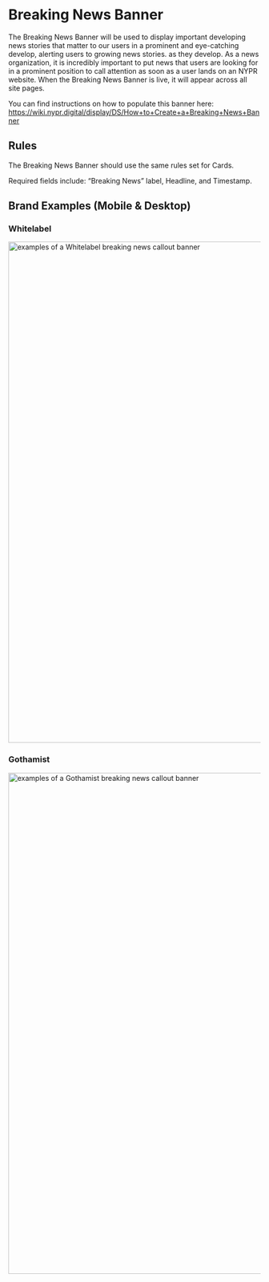 
<Meta title="Components/Molecules/Breaking News Banners" />


# Breaking News Banner

The Breaking News Banner will be used to display important developing news stories that matter to our users in a prominent and eye-catching develop, alerting users to growing news stories. as they develop. As a news organization, it is incredibly important to put news that users are looking for in a prominent position to call attention as soon as a user lands on an NYPR website.  When the Breaking News Banner is live, it will appear across all site pages.

You can find instructions on how to populate this banner here: https://wiki.nypr.digital/display/DS/How+to+Create+a+Breaking+News+Banner

## Rules

The Breaking News Banner should use the same rules set for Cards.

Required fields include:  “Breaking News” label, Headline, and Timestamp.

## Brand Examples (Mobile & Desktop)

### Whitelabel
 <img alt="examples of a Whitelabel breaking news callout banner" src="/images/Molecules-Organisms-CalloutBanner-WhitelabelBreakingNews.png" width="1000" />
<br/>

### Gothamist
<img alt="examples of a Gothamist breaking news callout banner" src="/images/Molecules-Organisms-CalloutBanner-GothamistBreakingNews.png" width="1000" />
